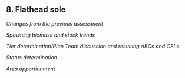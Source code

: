 ## 8. Flathead sole

*Changes from the previous assessment*

*Spawning biomass and stock trends*

*Tier determination/Plan Team discussion and resulting ABCs and OFLs*

*Status determination*

*Area apportionment*


